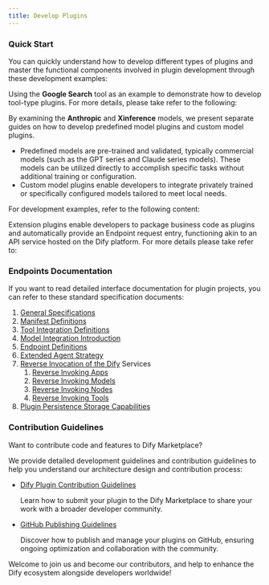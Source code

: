 ```yaml
---
title: Develop Plugins
---
```



### **Quick Start**

You can quickly understand how to develop different types of plugins and master the functional components involved in plugin development through these development examples:

<Card title="Initialize Development Tools" icon="link" href="/en/plugins/quick-start/develop-plugins/initialize-development-tools">
</Card>

Using the **Google Search** tool as an example to demonstrate how to develop tool-type plugins. For more details, please take refer to the following:

<Card title="Tool Plugin" icon="link" href="/en/plugins/quick-start/develop-plugins/tool-plugin">
</Card>

By examining the **Anthropic** and **Xinference** models, we present separate guides on how to develop predefined model plugins and custom model plugins.

* Predefined models are pre-trained and validated, typically commercial models (such as the GPT series and Claude series models). These models can be utilized directly to accomplish specific tasks without additional training or configuration.
* Custom model plugins enable developers to integrate privately trained or specifically configured models tailored to meet local needs.

For development examples, refer to the following content:

<Card title="Model Plugin" icon="link" href="/en/plugins/quick-start/develop-plugins/model-plugin">
</Card>

Extension plugins enable developers to package business code as plugins and automatically provide an Endpoint request entry, functioning akin to an API service hosted on the Dify platform. For more details please take refer to:

<Card title="Extension Plugin" icon="link" href="/en/plugins/quick-start/develop-plugins/extension-plugin">
</Card>

### **Endpoints Documentation**

If you want to read detailed interface documentation for plugin projects, you can refer to these standard specification documents:

1. [General Specifications](/en/plugins/schema-definition/general-specifications)
2. [Manifest Definitions](/en/plugins/schema-definition/manifest)
3. [Tool Integration Definitions](/en/plugins/schema-definition/tool)
4. [Model Integration Introduction](/en/plugins/schema-definition/model)
5. [Endpoint Definitions](/en/plugins/schema-definition/endpoint)
6. [Extended Agent Strategy](/en/plugins/schema-definition/agent)
7. [Reverse Invocation of the Dify](/en/plugins/schema-definition/reverse-invocation-of-the-dify-service) Services
   1. [Reverse Invoking Apps](/en/plugins/schema-definition/reverse-invocation-of-the-dify-service/app)
   2. [Reverse Invoking Models](/en/plugins/schema-definition/reverse-invocation-of-the-dify-service/model)
   3. [Reverse Invoking Nodes](/en/plugins/schema-definition/reverse-invocation-of-the-dify-service/node)
   4. [Reverse Invoking Tools](/en/plugins/schema-definition/reverse-invocation-of-the-dify-service/tool)
8. [Plugin Persistence Storage Capabilities](/en/plugins/schema-definition/persistent-storage)

### **Contribution Guidelines**

Want to contribute code and features to Dify Marketplace?

We provide detailed development guidelines and contribution guidelines to help you understand our architecture design and contribution process:

*   [Dify Plugin Contribution Guidelines](/en/plugins/publish-plugins/publish-to-dify-marketplace)

    Learn how to submit your plugin to the Dify Marketplace to share your work with a broader developer community.
*   [GitHub Publishing Guidelines](/en/plugins/publish-plugins/publish-plugin-on-personal-github-repo)

    Discover how to publish and manage your plugins on GitHub, ensuring ongoing optimization and collaboration with the community.

Welcome to join us and become our contributors, and help to enhance the Dify ecosystem alongside developers worldwide!
